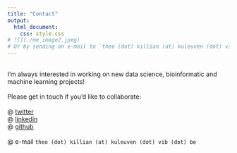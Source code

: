 ```yaml
---
title: "Contact"
output:
  html_document:
    css: style.css
# ![](./me_image2.jpeg)
# Or by sending an e-mail to `theo (dot) killian (at) kuleuven (dot) vib (dot) be`
---
```

<br/>
I'm always interested in working on new data science, bioinformatic and machine learning projects!
<br/>
<br/> Please get in touch if you’d like to collaborate:
<br/>
<br/>
@ [twitter](https://github.com/tfkillian)
<br/>
@ [linkedin](https://www.linkedin.com/in/theo-killian/)
<br/>
@ [github](https://twitter.com/tfkillian)
<br/>
<br/>
@ e-mail `theo (dot) killian (at) kuleuven (dot) vib (dot) be`



